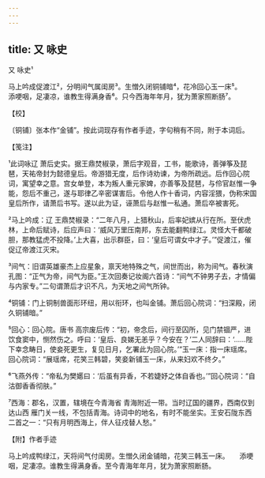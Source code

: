 ```yaml
---
---
---
```

title: 又 咏史
---



又 咏史¹





马上吟成促渡江²，分明间气属闺房³。生憎久闭铜铺暗⁴，花冷回心玉一床⁵。　　添哽咽，足凄凉，谁教生得满身香⁶。只今西海年年月，犹为萧家照断肠⁷。





【校】


〔铜铺〕张本作“金铺”。按此词现存有作者手迹，字句稍有不同，附于本词后。





【笺注】


¹此词咏辽 萧后史实。据王鼎焚椒录，萧后字观音，工书，能歌诗，善弹筝及琵琶，天祐帝封为懿德皇后。帝游猎无度，后作诗劝谏，为帝所疏远。后作回心院词，寓望幸之意。宫女单登，本为叛人重元家婢，亦善筝及琵琶，与伶官赵惟一争能，怨后不重己，遂与耶律乙辛密谋害后。令他人作十香词，内容淫猥，伪称宋国皇后所作，请萧后书写。遂以此为证，诬萧后与赵惟一私通。萧后卒被害死。

²马上吟成：辽 王鼎焚椒录：“二年八月，上猎秋山，后率妃嫔从行在所。至伏虎林，上命后赋诗，后应声曰：‘威风万里压南邦，东去能翻鸭绿江。灵怪大千都破胆，那教猛虎不投降。’上大喜，出示群臣，曰：‘皇后可谓女中才子。’”促渡江，催促辽帝渡江灭宋。

³间气：旧谓英雄豪杰上应星象，禀天地特殊之气，间世而出，称为间气。春秋演孔图：“正气为帝，间气为臣。”王次回奏记妆阁六首诗：“间气不钟男子去，才情偏与内家专。”二句谓萧后才识不凡，为天地之间气所钟。

⁴铜铺：门上铜制兽面形环纽，用以衔环，也叫金铺。萧后回心院词：“扫深殿，闭久铜铺暗。”

⁵回心：回心院。唐书 高宗废后传：“初，帝念后，间行至囚所，见门禁锢严，进饮食窦中，恻然伤之。呼曰：‘皇后、良娣无恙乎？今安在？’二人同辞曰：‘……陛下幸念畴日，使妾死更生，复见日月，乞署此为回心院。’”玉一床：指一床瑶席。回心院词：“展瑶席，花笑三韩碧，笑妾新铺玉一床，从来妇欢不终夕。”

⁶飞燕外传：“帝私为樊嬺曰：‘后虽有异香，不若婕妤之体自香也。’”回心院词：“自沽御香香彻肤。”

⁷西海：郡名，汉置，辖境在今青海省 青海附近一带。当时辽国的疆界，西南仅到达山西 雁门关一线，不包括青海。诗词中的地名，有时不能坐实。王安石陇东西二首之一：“只有月明西海上，伴人征戍替人愁。”





【附】作者手迹


马上吟成鸭绿江，天将间气付闺房。生憎久闭金铺暗，花笑三韩玉一床。　　添哽咽，足凄凉。谁教生得满身香。至今青海年年月，犹为萧家照断肠。